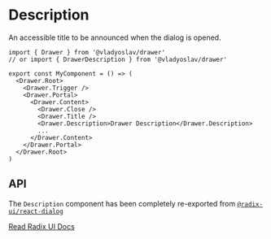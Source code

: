 # Description

An accessible title to be announced when the dialog is opened.

```tsx copy
import { Drawer } from '@vladyoslav/drawer'
// or import { DrawerDescription } from '@vladyoslav/drawer'

export const MyComponent = () => (
  <Drawer.Root>
    <Drawer.Trigger />
    <Drawer.Portal>
      <Drawer.Content>
        <Drawer.Close />
        <Drawer.Title />
        <Drawer.Description>Drawer Description</Drawer.Description>
        ...
      </Drawer.Content>
    </Drawer.Portal>
  </Drawer.Root>
)
```

## API

The `Description` component has been completely re-exported from [`@radix-ui/react-dialog`](https://www.radix-ui.com/primitives/docs/components/dialog#description)

[Read Radix UI Docs](https://www.radix-ui.com/primitives/docs/components/dialog#description)
